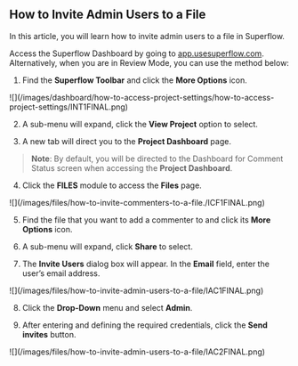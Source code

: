 ## How to Invite Admin Users to a File

In this article, you will learn how to invite admin users to a file in Superflow.

Access the Superflow Dashboard by going to [app.usesuperflow.com](app.usesuperflow.com). Alternatively, when you are in Review Mode, you can use the method below:

1. Find the **Superflow Toolbar** and click the **More Options** icon.

<Frame>
![](/images/dashboard/how-to-access-project-settings/how-to-access-project-settings/INT1FINAL.png)
</Frame>

2. A sub-menu will expand, click the **View Project** option to select.

3. A new tab will direct you to the **Project Dashboard** page.

> **Note**: By default, you will be directed to the Dashboard for Comment Status screen when accessing the **Project Dashboard**.

4. Click the **FILES** module to access the **Files** page.

<Frame>
![](/images/files/how-to-invite-commenters-to-a-file./ICF1FINAL.png)
</Frame>

5. Find the file that you want to add a commenter to and click its **More Options** icon.

6. A sub-menu will expand, click **Share** to select.

7. The **Invite Users** dialog box will appear. In the **Email** field, enter the user’s email address.

<Frame>
![](/images/files/how-to-invite-admin-users-to-a-file/IAC1FINAL.png)
</Frame>

8. Click the **Drop-Down** menu and select **Admin**.

9. After entering and defining the required credentials, click the **Send invites** button.

<Frame>
![](/images/files/how-to-invite-admin-users-to-a-file/IAC2FINAL.png)
</Frame>

